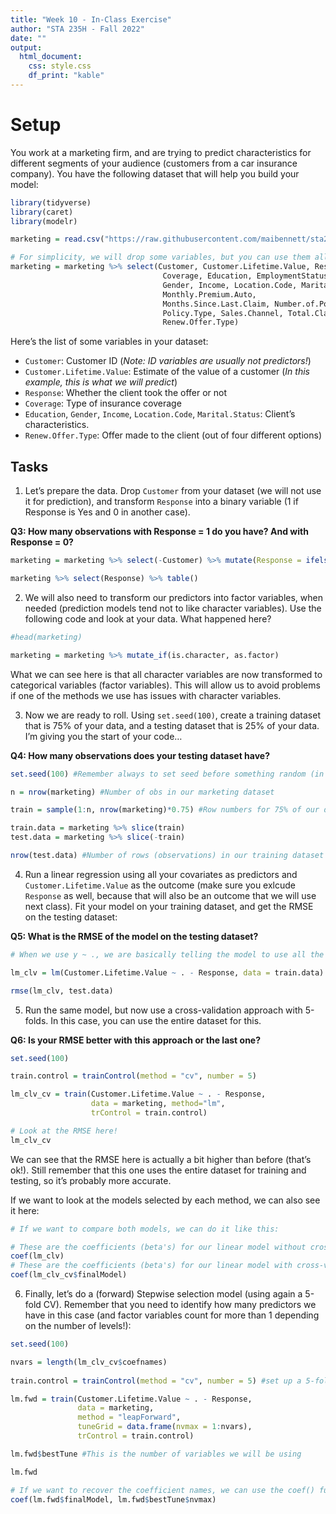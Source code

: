 ```yaml
---
title: "Week 10 - In-Class Exercise"
author: "STA 235H - Fall 2022"
date: ""
output: 
  html_document:
    css: style.css
    df_print: "kable"
---
```

<style type="text/css">
div.main-container {
  max-width: 1800px;
  margin-left: auto;
  margin-right: auto;
}

@media only screen and (max-width: 600px) {
   body {
      margin: 0;
      padding: 0;
   }
   .sample {
      width: 100%;
   }
}
</style>

# Setup

You work at a marketing firm, and are trying to predict characteristics for different segments of your audience (customers from a car insurance company). You have the following dataset that will help you build your model:


```r
library(tidyverse)
library(caret)
library(modelr)

marketing = read.csv("https://raw.githubusercontent.com/maibennett/sta235/main/exampleSite/content/Classes/Week10/1_ModelSelection/data/marketing.csv")

# For simplicity, we will drop some variables, but you can use them all afterward if you want!
marketing = marketing %>% select(Customer, Customer.Lifetime.Value, Response, 
                                  Coverage, Education, EmploymentStatus,
                                  Gender, Income, Location.Code, Marital.Status, 
                                  Monthly.Premium.Auto, 
                                  Months.Since.Last.Claim, Number.of.Policies,
                                  Policy.Type, Sales.Channel, Total.Claim.Amount, 
                                  Renew.Offer.Type)
```

Here's the list of some variables in your dataset:

- `Customer`: Customer ID (*Note: ID variables are usually not predictors!*)
- `Customer.Lifetime.Value`: Estimate of the value of a customer (*In this example, this is what we will predict*)
- `Response`: Whether the client took the offer or not
- `Coverage`: Type of insurance coverage
- `Education`, `Gender`, `Income`, `Location.Code`, `Marital.Status`: Client's characteristics.
- `Renew.Offer.Type`: Offer made to the client (out of four different options)

## Tasks

1) Let's prepare the data. Drop `Customer` from your dataset (we will not use it for prediction), and transform `Response` into a binary variable (1 if Response is Yes and 0 in another case).

**Q3: How many observations with Response = 1 do you have? And with Response = 0?**


```r
marketing = marketing %>% select(-Customer) %>% mutate(Response = ifelse(Response=="No", 0, 1))

marketing %>% select(Response) %>% table()
```

2) We will also need to transform our predictors into factor variables, when needed (prediction models tend not to like character variables). Use the following code and look at your data. What happened here?

```r
#head(marketing)

marketing = marketing %>% mutate_if(is.character, as.factor)
```

What we can see here is that all character variables are now transformed to categorical variables (factor variables). This will allow us to avoid problems if one of the methods we use has issues with character variables.


3) Now we are ready to roll. Using `set.seed(100)`, create a training dataset that is 75% of your data, and a testing dataset that is 25% of your data. I'm giving you the start of your code...

**Q4: How many observations does your testing dataset have?**

```r
set.seed(100) #Remember always to set seed before something random (in this case, sample())

n = nrow(marketing) #Number of obs in our marketing dataset

train = sample(1:n, nrow(marketing)*0.75) #Row numbers for 75% of our data (randomly selected)

train.data = marketing %>% slice(train)
test.data = marketing %>% slice(-train)

nrow(test.data) #Number of rows (observations) in our training dataset
```

4) Run a linear regression using all your covariates as predictors and `Customer.Lifetime.Value` as the outcome (make sure you exlcude `Response` as well, because that will also be an outcome that we will use next class). Fit your model on your training dataset, and get the RMSE on the testing dataset:

**Q5: What is the RMSE of the model on the testing dataset?**

```r
# When we use y ~ ., we are basically telling the model to use all the covariates in our dataset (without having to type it)

lm_clv = lm(Customer.Lifetime.Value ~ . - Response, data = train.data)

rmse(lm_clv, test.data)
```

5) Run the same model, but now use a cross-validation approach with 5-folds. In this case, you can use the entire dataset for this.

**Q6: Is your RMSE better with this approach or the last one?**

```r
set.seed(100)

train.control = trainControl(method = "cv", number = 5)

lm_clv_cv = train(Customer.Lifetime.Value ~ . - Response, 
                  data = marketing, method="lm", 
                  trControl = train.control)

# Look at the RMSE here!
lm_clv_cv
```

We can see that the RMSE here is actually a bit higher than before (that's ok!). Still remember that this one uses the entire dataset for training and testing, so it's probably more accurate.


If we want to look at the models selected by each method, we can also see it here:

```r
# If we want to compare both models, we can do it like this:

# These are the coefficients (beta's) for our linear model without cross validation
coef(lm_clv)
# These are the coefficients (beta's) for our linear model with cross-validation!
coef(lm_clv_cv$finalModel)
```

6) Finally, let's do a (forward) Stepwise selection model (using again a 5-fold CV). Remember that you need to identify how many predictors we have in this case (and factor variables count for more than 1 depending on the number of levels!):

```r
set.seed(100)

nvars = length(lm_clv_cv$coefnames)
  
train.control = trainControl(method = "cv", number = 5) #set up a 5-fold cv

lm.fwd = train(Customer.Lifetime.Value ~ . - Response, 
               data = marketing, 
               method = "leapForward",
               tuneGrid = data.frame(nvmax = 1:nvars), 
               trControl = train.control)

lm.fwd$bestTune #This is the number of variables we will be using

lm.fwd

# If we want to recover the coefficient names, we can use the coef() function:
coef(lm.fwd$finalModel, lm.fwd$bestTune$nvmax)

```
